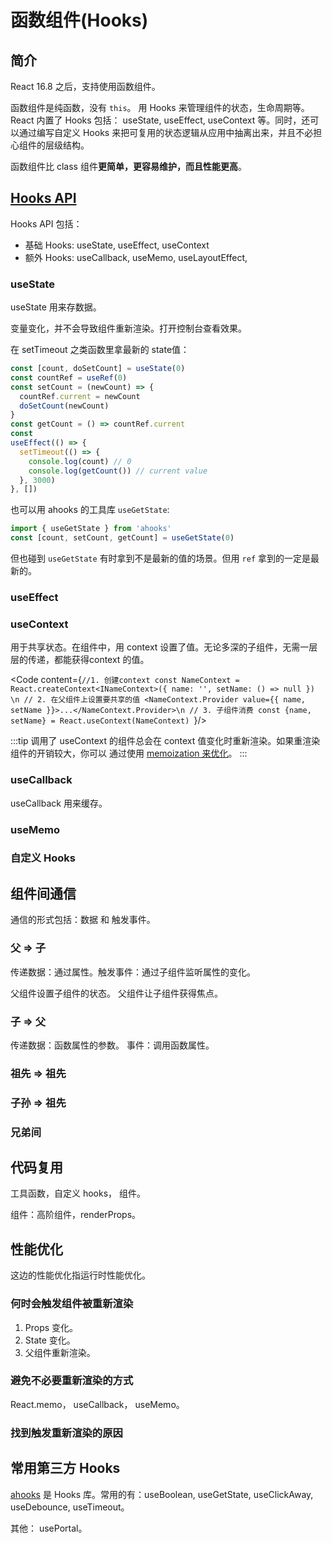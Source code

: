 
# 函数组件(Hooks)
## 简介
React 16.8 之后，支持使用函数组件。

函数组件是纯函数，没有 `this`。 用 Hooks 来管理组件的状态，生命周期等。React 内置了 Hooks 包括： useState, useEffect, useContext 等。同时，还可以通过编写自定义 Hooks 来把可复用的状态逻辑从应用中抽离出来，并且不必担心组件的层级结构。

函数组件比 class 组件**更简单，更容易维护，而且性能更高**。

## [Hooks API](https://reactjs.org/docs/hooks-reference.html)
Hooks API 包括：
* 基础 Hooks: useState, useEffect, useContext
* 额外 Hooks: useCallback, useMemo, useLayoutEffect,

### useState
useState 用来存数据。

变量变化，并不会导致组件重新渲染。打开控制台查看效果。
<Demo>
  <ChangeVarNotReRender />
</Demo>

在 setTimeout 之类函数里拿最新的  state值：
```jsx
const [count, doSetCount] = useState(0)
const countRef = useRef(0)
const setCount = (newCount) => {
  countRef.current = newCount
  doSetCount(newCount)
}
const getCount = () => countRef.current
const 
useEffect(() => {
  setTimeout(() => {
    console.log(count) // 0
    console.log(getCount()) // current value
  }, 3000)
}, [])
```

也可以用 ahooks 的工具库 `useGetState`:
```js
import { useGetState } from 'ahooks'
const [count, setCount, getCount] = useGetState(0)
```

但也碰到 `useGetState` 有时拿到不是最新的值的场景。但用 `ref` 拿到的一定是最新的。

### useEffect

### useContext
用于共享状态。在组件中，用 context 设置了值。无论多深的子组件，无需一层层的传递，都能获得context 的值。

<Demo>
  <UseContextDemo />
</Demo>

<Code 
  content={`//1. 创建context
const NameContext = React.createContext<INameContext>({
  name: '',
  setName: () => null
}) \n
// 2. 在父组件上设置要共享的值
<NameContext.Provider value={{
  name,
  setName
}}>...</NameContext.Provider>\n
// 3. 子组件消费
const {name, setName} = React.useContext(NameContext)
`}/>

:::tip
调用了 useContext 的组件总会在 context 值变化时重新渲染。如果重渲染组件的开销较大，你可以 通过使用 [memoization 来优化](https://github.com/facebook/react/issues/15156#issuecomment-474590693)。
:::

### useCallback
useCallback 用来缓存。

### useMemo

### 自定义 Hooks


## 组件间通信
通信的形式包括：数据 和 触发事件。

### 父 => 子
传递数据：通过属性。触发事件：通过子组件监听属性的变化。

父组件设置子组件的状态。
父组件让子组件获得焦点。

### 子 => 父
传递数据：函数属性的参数。 事件：调用函数属性。


### 祖先 => 祖先


### 子孙 => 祖先

### 兄弟间


## 代码复用
工具函数，自定义 hooks， 组件。

组件：高阶组件，renderProps。

## 性能优化
这边的性能优化指运行时性能优化。

### 何时会触发组件被重新渲染
1. Props 变化。
2. State 变化。
2. 父组件重新渲染。

### 避免不必要重新渲染的方式
React.memo， useCallback， useMemo。

### 找到触发重新渲染的原因

## 常用第三方 Hooks
[ahooks](https://ahooks.js.org/zh-CN) 是 Hooks 库。常用的有：useBoolean, useGetState, useClickAway, useDebounce, useTimeout。

其他： usePortal。

